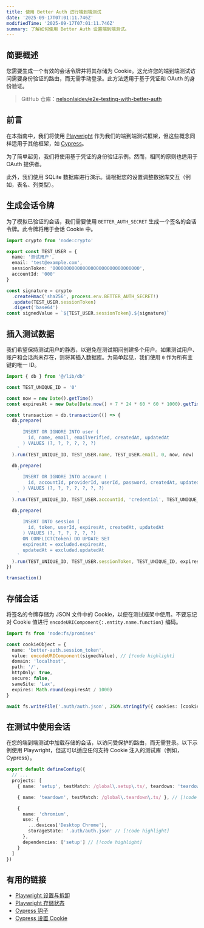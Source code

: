 ```yaml
---
title: 使用 Better Auth 进行端到端测试
date: '2025-09-17T07:01:11.746Z'
modifiedTime: '2025-09-17T07:01:11.746Z'
summary: 了解如何使用 Better Auth 设置端到端测试。
---
```


## 简要概述

您需要生成一个有效的会话令牌并将其存储为 Cookie。这允许您的端到端测试访问需要身份验证的路由，而无需手动登录。此方法适用于基于凭证和 OAuth 的身份验证。

> GitHub 仓库：[nelsonlaidev/e2e-testing-with-better-auth](https://github.com/nelsonlaidev/e2e-testing-with-better-auth)

## 前言

在本指南中，我们将使用 [Playwright](https://playwright.dev/) 作为我们的端到端测试框架，但这些概念同样适用于其他框架，如 [Cypress](https://www.cypress.io/)。

为了简单起见，我们将使用基于凭证的身份验证示例。然而，相同的原则也适用于 OAuth 提供者。

此外，我们使用 SQLite 数据库进行演示。请根据您的设置调整数据库交互（例如，表名、列类型）。

## 生成会话令牌

为了模拟已验证的会话，我们需要使用 `BETTER_AUTH_SECRET` 生成一个签名的会话令牌。此令牌将用于会话 Cookie 中。

```ts
import crypto from 'node:crypto'

export const TEST_USER = {
  name: '测试用户',
  email: 'test@example.com',
  sessionToken: '00000000000000000000000000000000',
  accountId: '000'
}

const signature = crypto
  .createHmac('sha256', process.env.BETTER_AUTH_SECRET!)
  .update(TEST_USER.sessionToken)
  .digest('base64')
const signedValue = `${TEST_USER.sessionToken}.${signature}`
```

## 插入测试数据

我们希望保持测试用户的静态，以避免在测试期间创建多个用户。如果测试用户、账户和会话尚未存在，则将其插入数据库。为简单起见，我们使用 `0` 作为所有主键的唯一 ID。

```ts
import { db } from '@/lib/db'

const TEST_UNIQUE_ID = '0'

const now = new Date().getTime()
const expiresAt = new Date(Date.now() + 7 * 24 * 60 * 60 * 1000).getTime() // 7 天

const transaction = db.transaction(() => {
  db.prepare(
    `
      INSERT OR IGNORE INTO user (
        id, name, email, emailVerified, createdAt, updatedAt
      ) VALUES (?, ?, ?, ?, ?, ?)
    `
  ).run(TEST_UNIQUE_ID, TEST_USER.name, TEST_USER.email, 0, now, now)

  db.prepare(
    `
      INSERT OR IGNORE INTO account (
        id, accountId, providerId, userId, password, createdAt, updatedAt
      ) VALUES (?, ?, ?, ?, ?, ?, ?)
    `
  ).run(TEST_UNIQUE_ID, TEST_USER.accountId, 'credential', TEST_UNIQUE_ID, 'password_hash', now, now)

  db.prepare(
    `
      INSERT INTO session (
        id, token, userId, expiresAt, createdAt, updatedAt
      ) VALUES (?, ?, ?, ?, ?, ?)
      ON CONFLICT(token) DO UPDATE SET
      expiresAt = excluded.expiresAt,
      updatedAt = excluded.updatedAt
    `
  ).run(TEST_UNIQUE_ID, TEST_USER.sessionToken, TEST_UNIQUE_ID, expiresAt, now, now)
})

transaction()
```

## 存储会话

将签名的令牌存储为 JSON 文件中的 Cookie，以便在测试框架中使用。不要忘记对 Cookie 值进行 `encodeURIComponent{:.entity.name.function}` 编码。

```ts
import fs from 'node:fs/promises'

const cookieObject = {
  name: 'better-auth.session_token',
  value: encodeURIComponent(signedValue), // [!code highlight]
  domain: 'localhost',
  path: '/',
  httpOnly: true,
  secure: false,
  sameSite: 'Lax',
  expires: Math.round(expiresAt / 1000)
}

await fs.writeFile('.auth/auth.json', JSON.stringify({ cookies: [cookieObject], origins: [] }, null, 2))
```

## 在测试中使用会话

在您的端到端测试中加载存储的会话，以访问受保护的路由，而无需登录。以下示例使用 Playwright，但这可以适应任何支持 Cookie 注入的测试库（例如，Cypress）。

```ts title='playwright.config.ts'
export default defineConfig({
  // ...
  projects: [
    { name: 'setup', testMatch: /global\.setup\.ts/, teardown: 'teardown' }, // [!code highlight]

    { name: 'teardown', testMatch: /global\.teardown\.ts/ }, // [!code highlight]

    {
      name: 'chromium',
      use: {
        ...devices['Desktop Chrome'],
        storageState: '.auth/auth.json' // [!code highlight]
      },
      dependencies: ['setup'] // [!code highlight]
    }
  ]
})
```

## 有用的链接

- [Playwright 设置与拆卸](https://playwright.dev/docs/test-global-setup-teardown)
- [Playwright 存储状态](https://playwright.dev/docs/auth#reuse-authentication-in-other-scenarios)
- [Cypress 钩子](https://docs.cypress.io/app/core-concepts/writing-and-organizing-tests#Hooks)
- [Cypress 设置 Cookie](https://docs.cypress.io/api/commands/setcookie)
